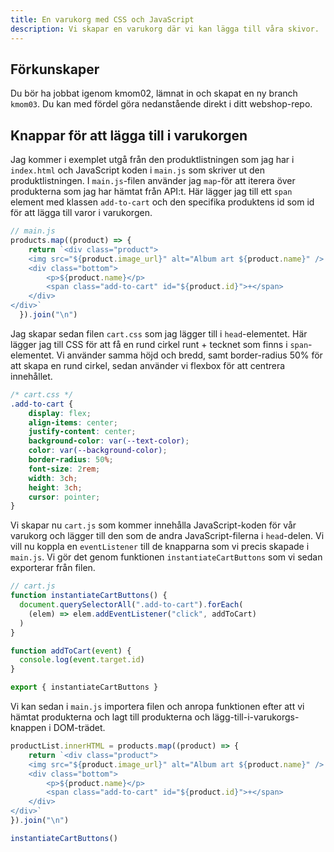 ```yaml
---
title: En varukorg med CSS och JavaScript
description: Vi skapar en varukorg där vi kan lägga till våra skivor.
---
```


## Förkunskaper

Du bör ha jobbat igenom kmom02, lämnat in och skapat en ny branch `kmom03`. Du kan med fördel göra nedanstående direkt i ditt webshop-repo.



## Knappar för att lägga till i varukorgen

Jag kommer i exemplet utgå från den produktlistningen som jag har i `index.html` och JavaScript koden i `main.js` som skriver ut den produktlistningen. I `main.js`-filen använder jag `map`-för att iterera över produkterna som jag har hämtat från API:t. Här lägger jag till ett `span` element med klassen `add-to-cart` och den specifika produktens id som id för att lägga till varor i varukorgen.

```javascript
// main.js
products.map((product) => {
    return `<div class="product">
    <img src="${product.image_url}" alt="Album art ${product.name}" />
    <div class="bottom">
        <p>${product.name}</p>
        <span class="add-to-cart" id="${product.id}">+</span>
    </div>    
</div>`
  }).join("\n")
```

Jag skapar sedan filen `cart.css` som jag lägger till i `head`-elementet. Här lägger jag till CSS för att få en rund cirkel runt + tecknet som finns i `span`-elementet. Vi använder samma höjd och bredd, samt border-radius 50% för att skapa en rund cirkel, sedan använder vi flexbox för att centrera innehållet.

```css
/* cart.css */
.add-to-cart {
    display: flex;
    align-items: center;
    justify-content: center;
    background-color: var(--text-color);
    color: var(--background-color);
    border-radius: 50%;
    font-size: 2rem;
    width: 3ch;
    height: 3ch;
    cursor: pointer;
}
```

Vi skapar nu `cart.js` som kommer innehålla JavaScript-koden för vår varukorg och lägger till den som de andra JavaScript-filerna i `head`-delen. Vi vill nu koppla en `eventListener` till de knapparna som vi precis skapade i `main.js`. Vi gör det genom funktionen `instantiateCartButtons` som vi sedan exporterar från filen.

```javascript
// cart.js
function instantiateCartButtons() {
  document.querySelectorAll(".add-to-cart").forEach(
    (elem) => elem.addEventListener("click", addToCart)
  )
}

function addToCart(event) {
  console.log(event.target.id)
}

export { instantiateCartButtons }
```

Vi kan sedan i `main.js` importera filen och anropa funktionen efter att vi hämtat produkterna och lagt till produkterna och lägg-till-i-varukorgs-knappen i DOM-trädet.


```javascript
productList.innerHTML = products.map((product) => {
    return `<div class="product">
    <img src="${product.image_url}" alt="Album art ${product.name}" />
    <div class="bottom">
        <p>${product.name}</p>
        <span class="add-to-cart" id="${product.id}">+</span>
    </div>    
</div>`
}).join("\n")

instantiateCartButtons()
```